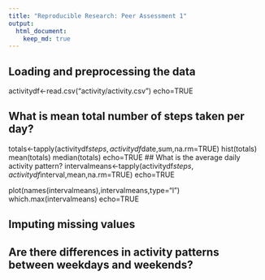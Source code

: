 ```yaml
---
title: "Reproducible Research: Peer Assessment 1"
output: 
  html_document:
    keep_md: true
---
```



## Loading and preprocessing the data
activitydf<-read.csv("activity/activity.csv")
echo=TRUE

## What is mean total number of steps taken per day?
totals<-tapply(activitydf$steps,activitydf$date,sum,na.rm=TRUE)
hist(totals)
mean(totals)
median(totals)
echo=TRUE
## What is the average daily activity pattern?
intervalmeans<-tapply(activitydf$steps,activitydf$interval,mean,na.rm=TRUE)
echo=TRUE

plot(names(intervalmeans),intervalmeans,type="l")
which.max(intervalmeans)
echo=TRUE

## Imputing missing values


## Are there differences in activity patterns between weekdays and weekends?
